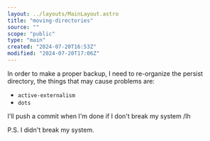 ```yaml
---
layout: ../layouts/MainLayout.astro
title: "moving-directories"
source: ""
scope: "public"
type: "main"
created: "2024-07-20T16:53Z"
modified: "2024-07-20T17:06Z"
---
```


In order to make a proper backup, I need to re-organize the persist directory, the things that may cause problems are:
- `active-externalism`
- `dots`

I'll push a commit when I'm done if I don't break my system /lh

P.S. I didn't break my system.